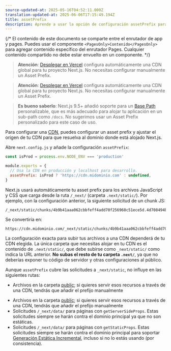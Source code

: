 ```yaml
---
source-updated-at: 2025-05-16T04:52:11.000Z
translation-updated-at: 2025-06-06T17:15:49.194Z
title: assetPrefix
description: Aprende a usar la opción de configuración assetPrefix para configurar tu CDN.
---
```


{/* El contenido de este documento se comparte entre el enrutador de app y pages. Puedes usar el componente `<PagesOnly>Contenido</PagesOnly>` para agregar contenido específico del enrutador Pages. Cualquier contenido compartido no debe estar envuelto en un componente. */}

<AppOnly>

> **Atención**: [Desplegar en Vercel](/docs/app/building-your-application/deploying) configura automáticamente una CDN global para tu proyecto Next.js.
> No necesitas configurar manualmente un Asset Prefix.

</AppOnly>

<PagesOnly>

> **Atención**: [Desplegar en Vercel](/docs/pages/building-your-application/deploying) configura automáticamente una CDN global para tu proyecto Next.js.
> No necesitas configurar manualmente un Asset Prefix.

</PagesOnly>

> **Es bueno saberlo**: Next.js 9.5+ añadió soporte para un [Base Path](/docs/app/api-reference/next-config-js/basePath) personalizable, que es más adecuado
> para alojar tu aplicación en un sub-path como `/docs`.
> No sugerimos usar un Asset Prefix personalizado para este caso de uso.

Para configurar una [CDN](https://es.wikipedia.org/wiki/Red_de_distribuci%C3%B3n_de_contenidos), puedes configurar un asset prefix y ajustar el origen de tu CDN para que resuelva al dominio donde está alojado Next.js.

Abre `next.config.js` y añade la configuración `assetPrefix`:

```js filename="next.config.js"
const isProd = process.env.NODE_ENV === 'production'

module.exports = {
  // Usa la CDN en producción y localhost para desarrollo.
  assetPrefix: isProd ? 'https://cdn.midominio.com' : undefined,
}
```

Next.js usará automáticamente tu asset prefix para los archivos JavaScript y CSS que carga desde la ruta `/_next/` (carpeta `.next/static/`). Por ejemplo, con la configuración anterior, la siguiente solicitud de un chunk JS:

```
/_next/static/chunks/4b9b41aaa062cbbfeff4add70f256968c51ece5d.4d708494b3aed70c04f0.js
```

Se convertiría en:

```
https://cdn.midominio.com/_next/static/chunks/4b9b41aaa062cbbfeff4add70f256968c51ece5d.4d708494b3aed70c04f0.js
```

La configuración exacta para subir tus archivos a una CDN dependerá de tu CDN elegida. La única carpeta que necesitas alojar en tu CDN es el contenido de `.next/static/`, que debe subirse como `_next/static/` como indica la URL anterior. **No subas el resto de tu carpeta `.next/`**, ya que no deberías exponer tu código de servidor y otras configuraciones al público.

Aunque `assetPrefix` cubre las solicitudes a `_next/static`, no influye en las siguientes rutas:

<AppOnly>

- Archivos en la carpeta [public](/docs/app/building-your-application/optimizing/static-assets); si quieres servir esos recursos a través de una CDN, tendrás que añadir el prefijo manualmente

</AppOnly>

<PagesOnly>

- Archivos en la carpeta [public](/docs/pages/building-your-application/optimizing/static-assets); si quieres servir esos recursos a través de una CDN, tendrás que añadir el prefijo manualmente
- Solicitudes `/_next/data/` para páginas con `getServerSideProps`. Estas solicitudes siempre se harán contra el dominio principal ya que no son estáticas.
- Solicitudes `/_next/data/` para páginas con `getStaticProps`. Estas solicitudes siempre se harán contra el dominio principal para soportar [Generación Estática Incremental](/docs/pages/building-your-application/data-fetching/incremental-static-regeneration), incluso si no lo estás usando (por consistencia).

</PagesOnly>